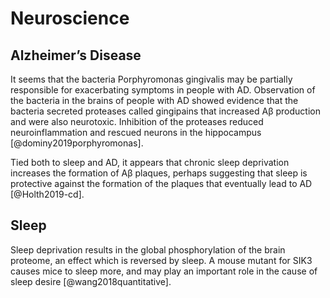 # Neuroscience {#neurosci}

## Alzheimer's Disease 
It seems that the bacteria Porphyromonas gingivalis may be partially responsible for exacerbating symptoms in people with AD. Observation of the bacteria in the brains of people with AD showed evidence that the bacteria secreted proteases called gingipains that increased Aβ production and were also neurotoxic. Inhibition of the proteases reduced neuroinflammation and rescued neurons in the hippocampus [@dominy2019porphyromonas].

Tied both to sleep and AD, it appears that chronic sleep deprivation increases the formation of Aβ plaques, perhaps suggesting that sleep is protective against the formation of the plaques that eventually lead to AD [@Holth2019-cd]. 

## Sleep
Sleep deprivation results in the global phosphorylation of the brain proteome, an effect which is reversed by sleep. A mouse mutant for SIK3 causes mice to sleep more, and may play an important role in the cause of sleep desire [@wang2018quantitative].
